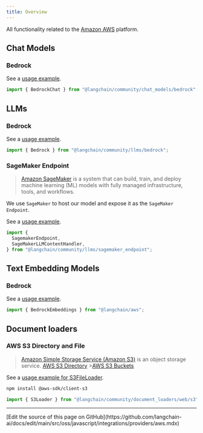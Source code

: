 ```yaml
---
title: Overview
---
```


All functionality related to the [Amazon AWS](https://aws.amazon.com/) platform.

## Chat Models

### Bedrock

See a [usage example](/oss/javascript/integrations/chat/bedrock).

```typescript
import { BedrockChat } from "@langchain/community/chat_models/bedrock";
```

## LLMs

### Bedrock

See a [usage example](/oss/javascript/integrations/llms/bedrock).

```typescript
import { Bedrock } from "@langchain/community/llms/bedrock";
```

### SageMaker Endpoint

> [Amazon SageMaker](https://aws.amazon.com/sagemaker/) is a system that can build, train, and deploy machine learning (ML) models with fully managed infrastructure, tools, and workflows.

We use `SageMaker` to host our model and expose it as the `SageMaker Endpoint`.

See a [usage example](/oss/javascript/integrations/llms/aws_sagemaker).

```typescript
import {
  SagemakerEndpoint,
  SageMakerLLMContentHandler,
} from "@langchain/community/llms/sagemaker_endpoint";
```

## Text Embedding Models

### Bedrock

See a [usage example](/oss/javascript/integrations/text_embedding/bedrock).

```typescript
import { BedrockEmbeddings } from "@langchain/aws";
```

## Document loaders

### AWS S3 Directory and File

> [Amazon Simple Storage Service (Amazon S3)](https://docs.aws.amazon.com/AmazonS3/latest/userguide/using-folders.html) is an object storage service.
> [AWS S3 Directory](https://docs.aws.amazon.com/AmazonS3/latest/userguide/using-folders.html) >[AWS S3 Buckets](https://docs.aws.amazon.com/AmazonS3/latest/userguide/UsingBucket.html)

See a [usage example for S3FileLoader](/oss/javascript/integrations/document_loaders/web_loaders/s3).

```bash npm
npm install @aws-sdk/client-s3
```
```typescript
import { S3Loader } from "@langchain/community/document_loaders/web/s3";
```

---

<Callout icon="pen-to-square" iconType="regular">
  [Edit the source of this page on GitHub](https://github.com/langchain-ai/docs/edit/main/src/oss/javascript/integrations/providers/aws.mdx)
</Callout>
